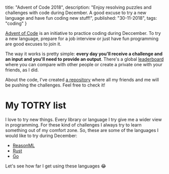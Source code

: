  title: "Advent of Code 2018",
  description: "Enjoy resolving puzzles and challenges with code during December. A good excuse to try a new language and have fun coding new stuff!",
  published: "30-11-2018",
  tags: "coding"
}

[Advent of Code](https://adventofcode.com/2018) is an initiative to practice coding during Deccember. To try a new language, prepare for a job interview or just have fun programming are good excuses to join it.

The way it works is pretty simple: **every day you'll receive a challenge and an input and you'll need to provide an output**. There's a global [leaderboard](https://adventofcode.com/2018/leaderboard) where you can compare with other people or create a private one with your friends, as I did.

About the code, I've created [a repository](https://github.com/Angelmmiguel/adventcode2018) where all my friends and me will be pushing the challenges. Feel free to check it!

# My TOTRY list

I love to try new things. Every library or language I try give me a wider view in programming. For these kind of challenges I always try to learn something out of my comfort zone. So, these are some of the languages I would like to try during December:

* [ReasonML](https://reasonml.github.io/)
* [Rust](https://www.rust-lang.org/en-US/)
* [Go](https://golang.org/)

Let's see how far I get using these languages 😂
